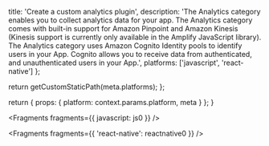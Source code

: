 
  title: 'Create a custom analytics plugin',
  description:
    'The Analytics category enables you to collect analytics data for your app. The Analytics category comes with built-in support for Amazon Pinpoint and Amazon Kinesis (Kinesis support is currently only available in the Amplify JavaScript library). The Analytics category uses Amazon Cognito Identity pools to identify users in your App. Cognito allows you to receive data from authenticated, and unauthenticated users in your App.',
  platforms: ['javascript', 'react-native']
};

  return getCustomStaticPath(meta.platforms);
};

  return {
    props: {
      platform: context.params.platform,
      meta
    }
  };
}


<Fragments fragments={{ javascript: js0 }} />


<Fragments fragments={{ 'react-native': reactnative0 }} />
